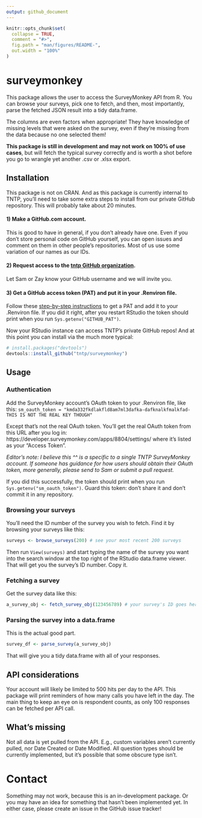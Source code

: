 ```yaml
---
output: github_document
---
```


<!-- README.md is generated from README.Rmd. Please edit that file -->

```r
knitr::opts_chunk$set(
  collapse = TRUE,
  comment = "#>",
  fig.path = "man/figures/README-",
  out.width = "100%"
)
```
# surveymonkey

<!-- badges: start -->
<!-- badges: end -->

This package allows the user to access the SurveyMonkey API from R.  You can browse your surveys, pick one to fetch, and then, most importantly, parse the fetched JSON result into a tidy data.frame.

The columns are even factors when appropriate!  They have knowledge of missing levels that were asked on the survey, even if they're missing from the data because no one selected them!

**This package is still in development and may not work on 100% of use cases**, but will fetch the typical survey correctly and is worth a shot before you go to wrangle yet another .csv or .xlsx export.

## Installation

This package is not on CRAN.  And as this package is currently internal to TNTP, you'll need to take some extra steps to install from our private GitHub repository.  This will probably take about 20 minutes.

#### 1) Make a GitHub.com account.

This is good to have in general, if you don't already have one.  Even if you don't store personal code on GitHub yourself, you can open issues and comment on them in other people's repositories.  Most of us use some variation of our names as our IDs.

#### 2) Request access to the [tntp GitHub organization](https://github.com/tntp/).

Let Sam or Zay know your GitHub username and we will invite you.

#### 3) Get a GitHub access token (PAT) and put it in your .Renviron file.

Follow these [step-by-step instructions](https://happygitwithr.com/github-pat.html#step-by-step) to get a PAT and add it to your .Renviron file.  If you did it right, after you restart RStudio the token should print when you run `Sys.getenv("GITHUB_PAT")`.

Now your RStudio instance can access TNTP's private GitHub repos!  And at this point you can install via the much more typical:

``` r
# install.packages("devtools")
devtools::install_github("tntp/surveymonkey")
```
 

## Usage

### Authentication

Add the SurveyMonkey account's OAuth token to your .Renviron file, like this:
`sm_oauth_token = "kmda332fkdlakfld8am7ml3dafka-dafknalkfmalkfad-THIS IS NOT THE REAL KEY THOUGH"`

Except that's not the real OAuth token.  You'll get the real OAuth token from this URL after you log in: https://developer.surveymonkey.com/apps/8804/settings/ where it's listed as your "Access Token".

*Editor's note: I believe this ^^ is a specific to a single TNTP SurveyMonkey account.  If someone has guidance for how users should obtain their OAuth token, more generally, please send to Sam or submit a pull request.*

If you did this successfully, the token should print when you run `Sys.getenv("sm_oauth_token")`.  Guard this token: don't share it and don't commit it in any repository.

### Browsing your surveys

You'll need the ID number of the survey you wish to fetch.  Find it by browsing your surveys like this:
```r
surveys <- browse_surveys(200) # see your most recent 200 surveys
```
Then run `View(surveys)` and start typing the name of the survey you want into the search window at the top right of the RStudio data.frame viewer.  That will get you the survey's ID number.  Copy it.

### Fetching a survey

Get the survey data like this:
```r
a_survey_obj <- fetch_survey_obj(123456789) # your survey's ID goes here
```

### Parsing the survey into a data.frame

This is the actual good part.
```r
survey_df <- parse_survey(a_survey_obj)
```

That will give you a tidy data.frame with all of your responses.


## API considerations
Your account will likely be limited to 500 hits per day to the API.  This package will print reminders of how many calls you have left in the day.  The main thing to keep an eye on is respondent counts, as only 100 responses can be fetched per API call.

## What's missing
Not all data is yet pulled from the API.  E.g., custom variables aren't currently pulled, nor Date Created or Date Modified.  All question types should be currently implemented, but it's possible that some obscure type isn't.

# Contact

Something may not work, because this is an in-development package.  Or you may have an idea for something that hasn't been implemented yet.  In either case, please create an issue in the GitHub issue tracker!

